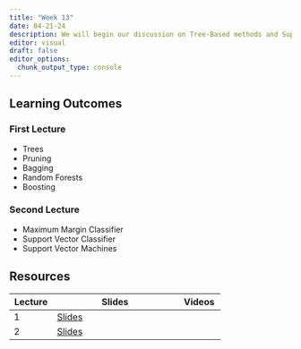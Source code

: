 ```yaml
---
title: "Week 13"
date: 04-21-24
description: We will begin our discussion on Tree-Based methods and Support Vector Machines.
editor: visual
draft: false
editor_options: 
  chunk_output_type: console
---
```


## Learning Outcomes

### First Lecture

-   Trees
-   Pruning
-   Bagging
-   Random Forests
-   Boosting

### Second Lecture

-   Maximum Margin Classifier
-   Support Vector Classifier
-   Support Vector Machines

## Resources

| Lecture | Slides                                                          | Videos |
|---------------|-------------------------------------------|---------------|
| 1       | [Slides](https://m408.inqs.info/lectures/13a.html#/title-slide) |        |
| 2       | [Slides](https://m408.inqs.info/lectures/13b.html#/title-slide) |        |
